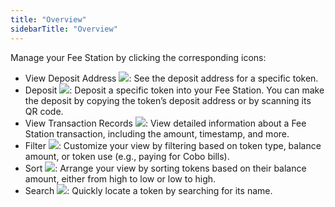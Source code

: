 ```yaml
---
title: "Overview"
sidebarTitle: "Overview"
---
```


Manage your Fee Station by clicking the corresponding icons:

- View Deposit Address <img src="/en/images/fee-station/address.svg" className="icon"></img>: See the deposit address for a specific token.
- Deposit <img src="/en/images/fee-station/icon_deposit.svg" className="icon"></img>: Deposit a specific token into your Fee Station. You can make the deposit by copying the token’s deposit address or by scanning its QR code.
- View Transaction Records <img src="/en/images/fee-station/view.svg" className="icon"></img>: View detailed information about a Fee Station transaction, including the amount, timestamp, and more.
- Filter <img src="/en/images/fee-station/filter.svg" className="icon"></img>: Customize your view by filtering based on token type, balance amount, or token use (e.g., paying for Cobo bills).
- Sort <img src="/en/images/fee-station/sort.svg" className="icon"></img>: Arrange your view by sorting tokens based on their balance amount, either from high to low or low to high.
- Search <img src="/en/images/fee-station/search.svg" className="icon"></img>: Quickly locate a token by searching for its name.